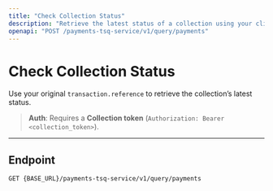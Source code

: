 ```yaml
---
title: "Check Collection Status"
description: "Retrieve the latest status of a collection using your client reference/uuid."
openapi: "POST /payments-tsq-service/v1/query/payments"
---
```


# Check Collection Status

Use your original `transaction.reference` to retrieve the collection’s latest status.

> **Auth**: Requires a **Collection token** (`Authorization: Bearer <collection_token>`).

---

## Endpoint

```http
GET {BASE_URL}/payments-tsq-service/v1/query/payments
